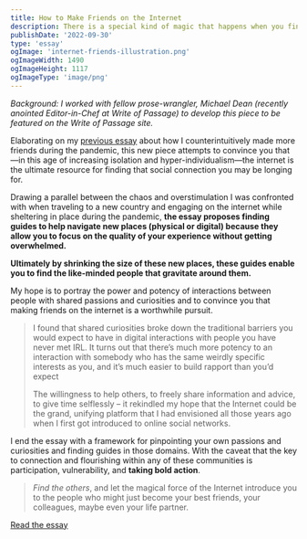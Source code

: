 ```yaml
---
title: How to Make Friends on the Internet
description: There is a special kind of magic that happens when you find your people online. This essay explores how to find your people on the internet and why it's worth the effort.
publishDate: '2022-09-30'
type: 'essay'
ogImage: 'internet-friends-illustration.png'
ogImageWidth: 1490
ogImageHeight: 1117
ogImageType: 'image/png'
---
```


<MainColumn image='/images/internet-friends-illustration.png' height={1117} width ={1490} caption="Illustration of finding your people online" />

_Background: I worked with fellow prose-wrangler, Michael Dean (recently anointed Editor-in-Chef at Write of Passage) to develop this piece to be featured on the Write of Passage site._

Elaborating on my [previous essay](https://itsjustmath.net/internet-friends) about how I counterintuitively made more friends during the pandemic, this new piece attempts to convince you that—in this age of increasing isolation and hyper-individualism—the internet is the ultimate resource for finding that social connection you may be longing for.

Drawing a parallel between the chaos and overstimulation I was confronted with when traveling to a new country and engaging on the internet while sheltering in place during the pandemic, **the essay proposes finding guides to help navigate new places (physical or digital) because they allow you to focus on the quality of your experience without getting overwhelmed.**

**Ultimately by shrinking the size of these new places, these guides enable you to find the like-minded people that gravitate around them.**

My hope is to portray the power and potency of interactions between people with shared passions and curiosities and to convince you that making friends on the internet is a worthwhile pursuit.

> I found that shared curiosities broke down the traditional barriers you would expect to have in digital interactions with people you have never met IRL. It turns out that there’s much more potency to an interaction with somebody who has the same weirdly specific interests as you, and it’s much easier to build rapport than you’d expect
>
> The willingness to help others, to freely share information and advice, to give time selflessly – it rekindled my hope that the Internet could be the grand, unifying platform that I had envisioned all those years ago when I first got introduced to online social networks.

I end the essay with a framework for pinpointing your own passions and curiosities and finding guides in those domains. With the caveat that the key to connection and flourishing within any of these communities is participation, vulnerability, and **taking bold action**.

> *Find the others*, and let the magical force of the Internet introduce you to the people who might just become your best friends, your colleagues, maybe even your life partner.

[Read the essay](https://writeofpassage.school/2022/08/26/how-to-make-friends-on-the-internet/)